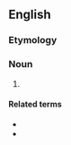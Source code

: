 ==English==

===Etymology===
{{suffix|en|homogenise|er}}

===Noun===
{{en-noun}}

# {{alt form|homogenizer|lang=en}}

====Related terms====
* {{l|en|homogeneous}}
* {{l|en|homogenise}}